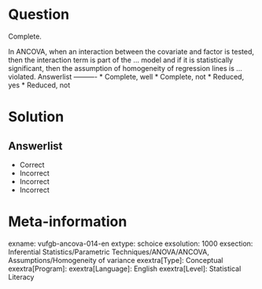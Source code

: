 Question
========

Complete.

In ANCOVA, when an interaction between the covariate and factor is tested, then the interaction term is part of the ... model and if it is statistically significant, then the assumption of homogeneity of regression lines is ... violated. 
Answerlist
----------
* Complete, well
* Complete, not
* Reduced, yes
* Reduced, not

Solution
========

Answerlist
----------
* Correct
* Incorrect
* Incorrect
* Incorrect

Meta-information
================
exname: vufgb-ancova-014-en
extype: schoice
exsolution: 1000
exsection: Inferential Statistics/Parametric Techniques/ANOVA/ANCOVA, Assumptions/Homogeneity of variance
exextra[Type]: Conceptual
exextra[Program]: 
exextra[Language]: English
exextra[Level]: Statistical Literacy
